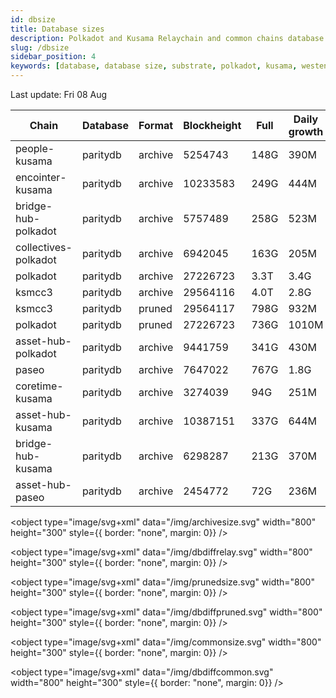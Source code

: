 ```yaml
---
id: dbsize
title: Database sizes
description: Polkadot and Kusama Relaychain and common chains database sizes
slug: /dbsize
sidebar_position: 4
keywords: [database, database size, substrate, polkadot, kusama, westend]
---
```



Last update: Fri 08 Aug

| Chain    | Database   | Format | Blockheight | Full         | Daily growth |
| ------------------------| ----------- | -------- | ------- | ---------- | ----- | 
| people-kusama | paritydb | archive | 5254743 | 148G | 390M |
| encointer-kusama | paritydb | archive | 10233583 | 249G | 444M |
| bridge-hub-polkadot | paritydb | archive | 5757489 | 258G | 523M |
| collectives-polkadot | paritydb | archive | 6942045 | 163G | 205M |
| polkadot | paritydb | archive | 27226723 | 3.3T | 3.4G |
| ksmcc3 | paritydb | archive | 29564116 | 4.0T | 2.8G |
| ksmcc3 | paritydb | pruned | 29564117 | 798G | 932M |
| polkadot | paritydb | pruned | 27226723 | 736G | 1010M |
| asset-hub-polkadot | paritydb | archive | 9441759 | 341G | 430M |
| paseo | paritydb | archive | 7647022 | 767G | 1.8G |
| coretime-kusama | paritydb | archive | 3274039 | 94G | 251M |
| asset-hub-kusama | paritydb | archive | 10387151 | 337G | 644M |
| bridge-hub-kusama | paritydb | archive | 6298287 | 213G | 370M |
| asset-hub-paseo | paritydb | archive | 2454772 | 72G | 236M |
<object type="image/svg+xml" data="/img/archivesize.svg" width="800" height="300" style={{ border: "none", margin: 0}} />

<object type="image/svg+xml" data="/img/dbdiffrelay.svg" width="800" height="300" style={{ border: "none", margin: 0}} />

<object type="image/svg+xml" data="/img/prunedsize.svg" width="800" height="300" style={{ border: "none", margin: 0}} />

<object type="image/svg+xml" data="/img/dbdiffpruned.svg" width="800" height="300" style={{ border: "none", margin: 0}} />

<object type="image/svg+xml" data="/img/commonsize.svg" width="800" height="300" style={{ border: "none", margin: 0}} />

<object type="image/svg+xml" data="/img/dbdiffcommon.svg" width="800" height="300" style={{ border: "none", margin: 0}} />
